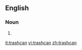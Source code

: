 {{also|trash can}}
==English==

===Noun===
{{en-noun}}

# {{alternative form of|trash can|lang=en}}

[[it:trashcan]]
[[vi:trashcan]]
[[zh:trashcan]]
